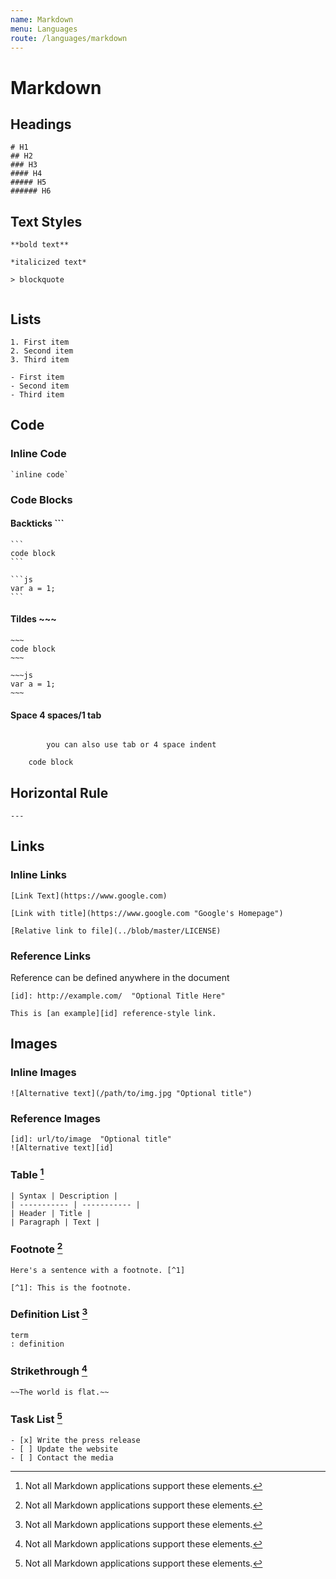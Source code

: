 ```yaml
---
name: Markdown
menu: Languages
route: /languages/markdown
---
```


# Markdown

## Headings

```
# H1
## H2
### H3
#### H4
##### H5
###### H6
```


## Text Styles
```
**bold text**

*italicized text*

> blockquote


```


## Lists
```
1. First item
2. Second item
3. Third item

- First item
- Second item
- Third item
```


## Code

### Inline Code
~~~
`inline code`  
~~~

### Code Blocks
#### Backticks ```
~~~
``` 
code block 
```

```js
var a = 1;
```
~~~

####  Tildes ~~~
```
~~~ 
code block 
~~~

~~~js
var a = 1;
~~~
```


####  Space 4 spaces/1 tab
``` 

        you can also use tab or 4 space indent

    code block

```
        

## Horizontal Rule

```
---
```


## Links

### Inline Links
```
[Link Text](https://www.google.com)

[Link with title](https://www.google.com "Google's Homepage")

[Relative link to file](../blob/master/LICENSE)
```

### Reference Links

Reference can be defined anywhere in the document
```
[id]: http://example.com/  "Optional Title Here"

This is [an example][id] reference-style link.
```

## Images

### Inline Images
```
![Alternative text](/path/to/img.jpg "Optional title")
```

### Reference Images
```
[id]: url/to/image  "Optional title"
![Alternative text][id]
```

### Table [^1]
```
| Syntax | Description |
| ----------- | ----------- |
| Header | Title |
| Paragraph | Text |
```


### Footnote [^1]
```
Here's a sentence with a footnote. [^1]

[^1]: This is the footnote.
```

### Definition List [^1]
```
term
: definition
```


### Strikethrough [^1]
```
~~The world is flat.~~
```

### Task List [^1]
```
- [x] Write the press release
- [ ] Update the website
- [ ] Contact the media
```

[^1]: Not all Markdown applications support these elements.



